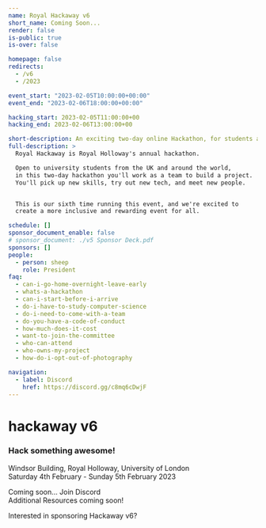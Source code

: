 ```yaml
---
name: Royal Hackaway v6
short_name: Coming Soon...
render: false
is-public: true
is-over: false

homepage: false
redirects:
  - /v6
  - /2023

event_start: "2023-02-05T10:00:00+00:00"
event_end: "2023-02-06T18:00:00+00:00"

hacking_start: 2023-02-05T11:00:00+00
hacking_end: 2023-02-06T13:00:00+00

short-description: An exciting two-day online Hackathon, for students across the UK or around the world
full-description: >
  Royal Hackaway is Royal Holloway's annual hackathon.

  Open to university students from the UK and around the world,
  in this two-day hackathon you'll work as a team to build a project.
  You'll pick up new skills, try out new tech, and meet new people.


  This is our sixth time running this event, and we're excited to
  create a more inclusive and rewarding event for all.

schedule: []
sponsor_document_enable: false
# sponsor_document: ./v5 Sponsor Deck.pdf
sponsors: []
people:
  - person: sheep
    role: President
faq:
  - can-i-go-home-overnight-leave-early
  - whats-a-hackathon
  - can-i-start-before-i-arrive
  - do-i-have-to-study-computer-science
  - do-i-need-to-come-with-a-team
  - do-you-have-a-code-of-conduct
  - how-much-does-it-cost
  - want-to-join-the-committee
  - who-can-attend
  - who-owns-my-project
  - how-do-i-opt-out-of-photography

navigation:
  - label: Discord
    href: https://discord.gg/c8mq6cDwjF
---
```




<!-- <MajorLeagueHackingBadge year={2022} /> -->

<EventJumbotron>

# hackaway v6

### Hack something awesome!

  <p>
    <FaMapMarkerAlt /> Windsor Building, Royal Holloway, University of London
    <br />
    <FaCalendarAlt /> Saturday 4th February - Sunday 5th February 2023
  </p>
  <p>
    <EventFullDescription />
  </p>
  <ButtonsContainer>
    <SiteButton
      disabled
      href="https://tickets.royalhackaway.com/"
      className="btn-hackaway-primary"
    >
      Coming soon...
    </SiteButton>
    <SiteButton
      href="https://discord.gg/c8mq6cDwjF"
      className="btn-hackaway-blurple"
    >
      <FaDiscord /> Join Discord
    </SiteButton>
  </ButtonsContainer>
</EventJumbotron>
<EventCountdownSection type={SectionTypes.SECONDARY} />
<HackathonDefinitionSection type={SectionTypes.TERTIARY} />
<EventFrequentlyAskedQuestionsSection type={SectionTypes.PRIMARY}>
  <div class="row">
    <div class="col text-center">
      <SiteButton
        disabled
        className="btn-hackaway-primary"
      >
        Additional Resources coming soon!
      </SiteButton>
    </div>
  </div>
</EventFrequentlyAskedQuestionsSection>
<EventSponsorsSection type={SectionTypes.TERTIARY}>
  <p class="text-center">Interested in sponsoring Hackaway v6?</p>
</EventSponsorsSection>
